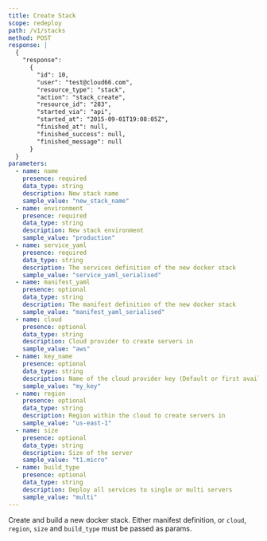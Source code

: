 ```yaml
---
title: Create Stack
scope: redeploy
path: /v1/stacks
method: POST
response: |
  {
    "response":
      {
        "id": 10,
        "user": "test@cloud66.com",
        "resource_type": "stack",
        "action": "stack_create",
        "resource_id": "283",
        "started_via": "api",
        "started_at": "2015-09-01T19:08:05Z",
        "finished_at": null,
        "finished_success": null,
        "finished_message": null
      }
  }
parameters:
  - name: name
    presence: required
    data_type: string
    description: New stack name
    sample_value: "new_stack_name"
  - name: environment
    presence: required
    data_type: string
    description: New stack environment
    sample_value: "production"
  - name: service_yaml
    presence: required
    data_type: string
    description: The services definition of the new docker stack
    sample_value: "service_yaml_serialised"
  - name: manifest_yaml
    presence: optional
    data_type: string
    description: The manifest definition of the new docker stack
    sample_value: "manifest_yaml_serialised"
  - name: cloud
    presence: optional
    data_type: string
    description: Cloud provider to create servers in
    sample_value: "aws"
  - name: key_name
    presence: optional
    data_type: string
    description: Name of the cloud provider key (Default or first available key for the cloud if not specified)
    sample_value: "my_key"
  - name: region
    presence: optional
    data_type: string
    description: Region within the cloud to create servers in
    sample_value: "us-east-1"
  - name: size
    presence: optional
    data_type: string
    description: Size of the server
    sample_value: "t1.micro"
  - name: build_type
    presence: optional
    data_type: string
    description: Deploy all services to single or multi servers
    sample_value: "multi"
---
```


Create and build a new docker stack. Either manifest definition, or `cloud`, `region`, `size` and `build_type` must be passed as params.